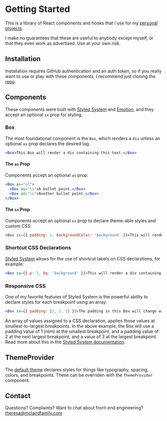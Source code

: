
<Meta title="Documentation/Getting Started" />

# Getting Started

This is a library of React components and hooks that I use for my <a href="https://www.mclairdfamily.com/">personal projects</a>.

I make no guarantees that these are useful to anybody except myself, or that they even work as advertised. Use at your own risk.

## Installation

Installation requires GitHub authentication and an auth token, so if you really want to use or play with these components, I recommend just cloning the <a href="https://github.com/theresamclaird/atomic">repo</a>.

## Components

These components were built with <a href="https://styled-system.com/">Styled System</a> and <a href="https://emotion.sh/docs/introduction">Emotion</a>, and they accept an optional `sx` prop for styling.

### Box

The most foundational component is the `Box`, which renders a `div` unless an optional `as` prop declares the desired tag.

```jsx
<Box>This Box will render a div containing this text.</Box>
```

#### The `as` Prop

Components accept an optional `as` prop:

```jsx
<Box as="ul">
  <Box as="li">A bullet point.</Box>
  <Box as="li">Another bullet point.</Box>
</Box>
```
#### The `sx` Prop
Components accept an optional `sx` prop to declare theme-able styles and custom CSS:

```jsx
<Box sx={{ padding: 1, backgroundColor: 'background' }}>This will render a div containing this text.</Box>
```

### Shortcut CSS Declarations

<a href="https://styled-system.com/api">Styled System</a> allows for the use of shortcut labels on CSS declarations, for example:

```jsx
<Box sx={{ p: 1, bg: 'background' }}>This will render a div containing this text.</Box>
```

### Responsive CSS

One of my favorite features of Styled System is the powerful ability to declare styles for each breakpoint using an array:

```jsx
<Box sx={{ padding: [1, 2, 3] }}>The padding in this Box will change with each breakpoint.</Box>
```

An array of values assigned to a CSS declaration, applies those values at smallest-to-largest breakpoints. In the above example, the Box will use a padding value of 1 (rem) at the smallest breakpoint, and a padding value of 2 at the next largest breakpoint, and a value of 3 at the largest breakpoint. Read more about this in the <a href="https://styled-system.com/responsive-styles">Styled System documentation</a>.

## ThemeProvider

The <a href="https://github.com/theresamclaird/atomic/blob/main/src/themes/defaultTheme.js">default theme</a> declares styles for things like typography, spacing, colors, and breakpoints. These can be overriden with the `ThemeProvider` component.

## Contact

Questions? Complaints? Want to chat about front-end engineering? theresa@mclairdfamily.com